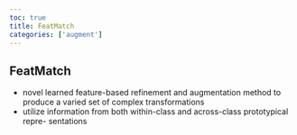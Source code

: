 ```yaml
---
toc: true
title: FeatMatch
categories: ['augment']
---
```



## FeatMatch
- novel learned feature-based refinement and augmentation method to produce a varied set of complex transformations 
- utilize information from both within-class and across-class prototypical repre- sentations



